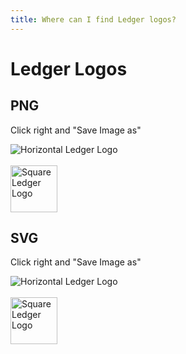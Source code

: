 ```yaml
---
title: Where can I find Ledger logos?
---
```


# Ledger Logos

## PNG

Click right and "Save Image as"

<div className="center">
	<img src="/ledger-horizontal.png" className="align-center" alt="Horizontal Ledger Logo"/> 
</div>
<br/>
<div className="center">
	<img src="/ledger-square.png" className="align-center" alt="Square Ledger Logo" width="75px" />
</div>

## SVG

Click right and "Save Image as"

<div className="center">
	<img src="/ledger-horizontal.svg" alt="Horizontal Ledger Logo"/>
</div>
<br/>
<div className="center">
	<img src="/ledger-square.svg" alt="Square Ledger Logo" width="75px"/>
</div>
